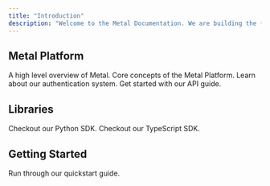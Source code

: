 ```yaml
---
title: "Introduction"
description: "Welcome to the Metal Documentation. We are building the ✨AI datastore✨ of the future."
---
```


## Metal Platform

<CardGroup>

  <Card title="Platform" icon="rectangles-mixed" href="/platform">
    A high level overview of Metal.
  </Card>
  <Card title="Concepts" icon="rectangle-history" href="/concepts">
    Core concepts of the Metal Platform.
  </Card>
   <Card title="Authentication" icon="rectangle-barcode" href="/authentication">
    Learn about our authentication system.
  </Card>
  <Card title="API Endpoints" icon="rectangle-terminal" href="/api-reference">
    Get started with our API guide.
  </Card>
</CardGroup>

## Libraries

<CardGroup>
  <Card title="Python SDK" icon="rectangle-code" href="/sdk-python">
    Checkout our Python SDK.
  </Card>
  <Card title="Typescript SDK" icon="rectangle-code" href="/sdk-typescript">
    Checkout our TypeScript SDK.
  </Card>
</CardGroup>

## Getting Started

<CardGroup>
  <Card title="Quickstart" icon="rectangle-wide" href="/get-started-typescript">
    Run through our quickstart guide.
  </Card>
</CardGroup>
